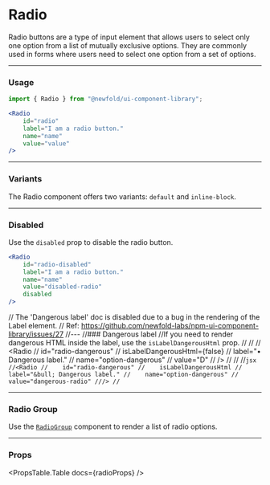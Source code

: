 
# Radio
Radio buttons are a type of input element that allows users to select only
one option from a list of mutually exclusive options. They are commonly
used in forms where users need to select one option from a set of options.

<NewfoldRoot>
    <Radio
        id="radio"
        label="I am a radio button."
        name="name"
        value="value"
    />
</NewfoldRoot>

---
### Usage
```jsx
import { Radio } from "@newfold/ui-component-library";

<Radio
    id="radio"
    label="I am a radio button."
    name="name"
    value="value"
/>
```

---
### Variants
The Radio component offers two variants: `default` and `inline-block`.
<RadioVariants />

---
### Disabled
Use the `disabled` prop to disable the radio button.

<NewfoldRoot>
    <Radio
        id="radio-disabled"
        label="I am a radio button."
        name="name"
        value="disabled-radio"
        disabled
    />
</NewfoldRoot>

```jsx
<Radio
    id="radio-disabled"
    label="I am a radio button."
    name="name"
    value="disabled-radio"
    disabled
/>
```

// The 'Dangerous label' doc is disabled due to a bug in the rendering of the Label element.
// Ref: https://github.com/newfold-labs/npm-ui-component-library/issues/27
//---
//### Dangerous label
//If you need to render dangerous HTML inside the label, use the `isLabelDangerousHtml` prop.
//
//<NewfoldRoot>
//    <Radio
//        id="radio-dangerous"
//        isLabelDangerousHtml={false}
//        label="&bull; Dangerous label."
//        name="option-dangerous"
//        value="D"
//    />
//</NewfoldRoot>
//
//```jsx
//<Radio
//    id="radio-dangerous"
//    isLabelDangerousHtml
//    label="&bull; Dangerous label."
//    name="option-dangerous"
//    value="dangerous-radio"
///>
//```

---
### Radio Group
Use the [`RadioGroup`](../components/RadioGroup) component to render a list of radio options.


---
### Props
<PropsTable.Table docs={radioProps} />

